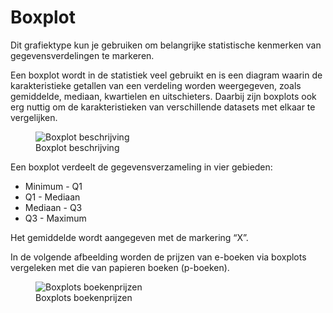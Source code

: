 # Boxplot {#charttype_boxwhisker}

Dit grafiektype kun je gebruiken om belangrijke statistische kenmerken van gegevensverdelingen te markeren.

Een boxplot wordt in de statistiek veel gebruikt en is een diagram waarin de karakteristieke getallen van een verdeling worden weergegeven, zoals gemiddelde, mediaan, kwartielen en uitschieters. Daarbij zijn boxplots ook erg nuttig om de karakteristieken van verschillende datasets met elkaar te vergelijken.

 ![Boxplot beschrijving](images/boxwhisker.png "Boxplot beschrijving") 

Een boxplot verdeelt de gegevensverzameling in vier gebieden:

-   Minimum - Q1
-   Q1 - Mediaan
-   Mediaan - Q3
-   Q3 - Maximum

Het gemiddelde wordt aangegeven met de markering “X”.

In de volgende afbeelding worden de prijzen van e-boeken via boxplots vergeleken met die van papieren boeken \(p-boeken\).

 ![Boxplots boekenprijzen](images/boxwhisker_result.png "Boxplots boekenprijzen") 

